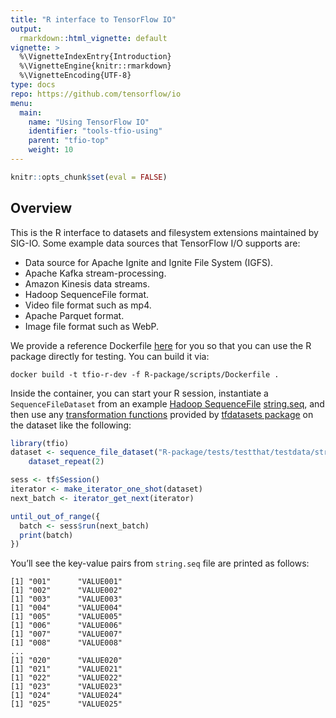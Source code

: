 ```yaml
---
title: "R interface to TensorFlow IO"
output: 
  rmarkdown::html_vignette: default
vignette: >
  %\VignetteIndexEntry{Introduction}
  %\VignetteEngine{knitr::rmarkdown}
  %\VignetteEncoding{UTF-8}
type: docs
repo: https://github.com/tensorflow/io
menu:
  main:
    name: "Using TensorFlow IO"
    identifier: "tools-tfio-using"
    parent: "tfio-top"
    weight: 10
---
```


```r
knitr::opts_chunk$set(eval = FALSE)
```

## Overview

This is the R interface to datasets and filesystem extensions maintained by SIG-IO. Some example data sources that TensorFlow I/O supports are:

* Data source for Apache Ignite and Ignite File System (IGFS).
* Apache Kafka stream-processing.
* Amazon Kinesis data streams.
* Hadoop SequenceFile format.
* Video file format such as mp4.
* Apache Parquet format.
* Image file format such as WebP.

We provide a reference Dockerfile [here](https://github.com/tensorflow/io/blob/master/R-package/scripts/Dockerfile) for you
so that you can use the R package directly for testing. You can build it via:
```
docker build -t tfio-r-dev -f R-package/scripts/Dockerfile .
```

Inside the container, you can start your R session, instantiate a `SequenceFileDataset`
from an example [Hadoop SequenceFile](https://wiki.apache.org/hadoop/SequenceFile)
[string.seq](https://github.com/tensorflow/io/blob/master/R-package/tests/testthat/testdata/string.seq), and then use any [transformation functions](https://tensorflow.rstudio.com/tools/tfdatasets/articles/introduction.html#transformations) provided by [tfdatasets package](https://tensorflow.rstudio.com/tools/tfdatasets/) on the dataset like the following:

```r
library(tfio)
dataset <- sequence_file_dataset("R-package/tests/testthat/testdata/string.seq") %>%
    dataset_repeat(2)

sess <- tf$Session()
iterator <- make_iterator_one_shot(dataset)
next_batch <- iterator_get_next(iterator)

until_out_of_range({
  batch <- sess$run(next_batch)
  print(batch)
})
```

You'll see the key-value pairs from `string.seq` file are printed as follows:

```
[1] "001"      "VALUE001"
[1] "002"      "VALUE002"
[1] "003"      "VALUE003"
[1] "004"      "VALUE004"
[1] "005"      "VALUE005"
[1] "006"      "VALUE006"
[1] "007"      "VALUE007"
[1] "008"      "VALUE008"
...
[1] "020"      "VALUE020"
[1] "021"      "VALUE021"
[1] "022"      "VALUE022"
[1] "023"      "VALUE023"
[1] "024"      "VALUE024"
[1] "025"      "VALUE025"
```
